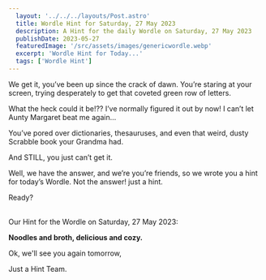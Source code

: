 ```yaml
---
  layout: '../../../layouts/Post.astro'
  title: Wordle Hint for Saturday, 27 May 2023
  description: A Hint for the daily Wordle on Saturday, 27 May 2023
  publishDate: 2023-05-27
  featuredImage: '/src/assets/images/genericwordle.webp'
  excerpt: 'Wordle Hint for Today...'
  tags: ['Wordle Hint']
---
```


  We get it, you’ve been up since the crack of dawn. You’re staring at your screen, trying desperately to get that coveted green row of letters. 

  What the heck could it be!??
  I’ve normally figured it out by now!
  I can’t let Aunty Margaret beat me again… 

  You’ve pored over dictionaries, thesauruses, and even that weird, dusty Scrabble book your Grandma had.

  And STILL, you just can’t get it. 

  Well, we have the answer, and we’re you’re friends, so we wrote you a hint for today’s Wordle.
  Not the answer! just a hint. 

  Ready?<br /><br />

  Our Hint for the Wordle on Saturday, 27 May 2023:

  **Noodles and broth, delicious and cozy.**

  Ok, we'll see you again tomorrow, 

  Just a Hint Team.
  